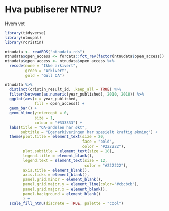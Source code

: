 # Hva publiserer NTNU?
Hvem vet

```r
library(tidyverse)
library(ntnupal)
library(rcristin)

ntnudata <- readRDS("ntnudata.rds")
ntnudata$open_access <- forcats::fct_rev(factor(ntnudata$open_access))
ntnudata$open_access <- ntnudata$open_access %>%
  recode(none = "Ikke arkivert",
         green = "Arkivert",
         gold = "Gull OA")

ntnudata %>%
  distinct(cristin_result_id, .keep_all = TRUE) %>%
  filter(between(as.numeric(year_published), 2010, 2018)) %>%
  ggplot(aes(x = year_published,
             fill = open_access)) +
  geom_bar() +
  geom_hline(yintercept = 0,
             size = 1,
             colour = "#333333") +
  labs(title = "OA-andelen har økt",
       subtitle = "Egenarkiveringen har spesielt kraftig økning") +
  theme(plot.title = element_text(size = 20,
                                  face = "bold",
                                  color = "#222222"),
        plot.subtitle = element_text(size = 18),
        legend.title = element_blank(),
        legend.text = element_text(size = 12,
                                   color = "#222222"),
        axis.title = element_blank(),
        axis.ticks = element_blank(),
        panel.grid.minor = element_blank(),
        panel.grid.major.y = element_line(color="#cbcbcb"),
        panel.grid.major.x = element_blank(),
        panel.background = element_blank()
        ) +
  scale_fill_ntnu(discrete = TRUE, palette = "cool")
```
